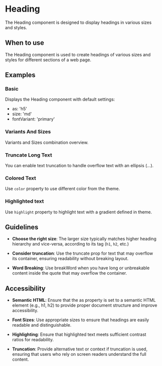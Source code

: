 
<Meta of={Heading} />

# Heading

The Heading component is designed to display headings in various sizes and styles.

## When to use

The Heading component is used to create headings of various sizes and styles for different sections of a web page.

## Examples

### Basic

Displays the Heading component with default settings:
 - as: 'h5'
 - size: 'md'
 - fontVariant: 'primary'

<Canvas of={Basic} />

### Variants And Sizes

Variants and Sizes combination overview.

<Canvas of={VariantsAndSizes} />

### Truncate Long Text

You can enable text truncation to handle overflow text with an ellipsis (...).

<Canvas of={TruncateLongText} />

### Colored Text

Use `color` property to use different color from the theme.

<Canvas of={ColoredText} />

### Highlighted text

Use `highlight` property to highlight text with a gradient defined in theme.

<Canvas of={HighlightText} />

## Guidelines

- **Choose the right size**: The larger size typically matches higher heading hierarchy and vice-versa, according to its
tag (`h1`, `h2`, etc.)

- **Consider truncation**: Use the truncate prop for text that may overflow its container, ensuring readability without
breaking layout.

- **Word Breaking**: Use breakWord when you have long or unbreakable content inside the quote that may overflow the
container.

## Accessibility

- **Semantic HTML**: Ensure that the as property is set to a semantic HTML element (e.g., h1, h2) to provide proper
  document structure and improve accessibility.

- **Font Sizes**: Use appropriate sizes to ensure that headings are easily readable and distinguishable.

- **Highlighting**: Ensure that highlighted text meets sufficient contrast ratios for readability.

- **Truncation**: Provide alternative text or context if truncation is used, ensuring that users who rely on screen
  readers understand the full content.







